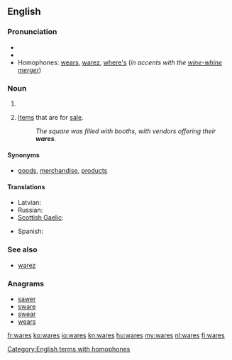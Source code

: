 ==English==

===Pronunciation===
* {{audio|en-us-wares.ogg|Audio (US)}}
* {{rhymes|ɛə(r)z}}
* Homophones: [[wears]], [[warez]], [[where's]] (''in accents with the [[wine-whine merger]]'')

===Noun===
{{head|en|noun}}

# {{plural of|ware}}
# {{in the plural}} [[item|Items]] that are for [[sale]].
#: ''The square was filled with booths, with vendors offering their '''wares'''.''

====Synonyms====
* [[goods]], [[merchandise]], [[product]]s

====Translations====
{{trans-top|items for sale}}
* Latvian: {{t|lv|prece|f}}
* Russian: {{t|ru|товар|sc=Cyrl}}
* [[Scottish Gaelic]]: {{t-|gd|bathar|m|xs=Scottish Gaelic}}
{{trans-mid}}
* Spanish: {{t|es|mercancías|f|p}}
{{trans-bottom}}

===See also===
* [[warez]]

===Anagrams===
* [[sawer#English|sawer]]
* [[sware#English|sware]]
* [[swear#English|swear]]
* [[wears#English|wears]]

[[Category:English terms with homophones]]

[[fr:wares]]
[[ko:wares]]
[[io:wares]]
[[kn:wares]]
[[hu:wares]]
[[my:wares]]
[[nl:wares]]
[[fi:wares]]